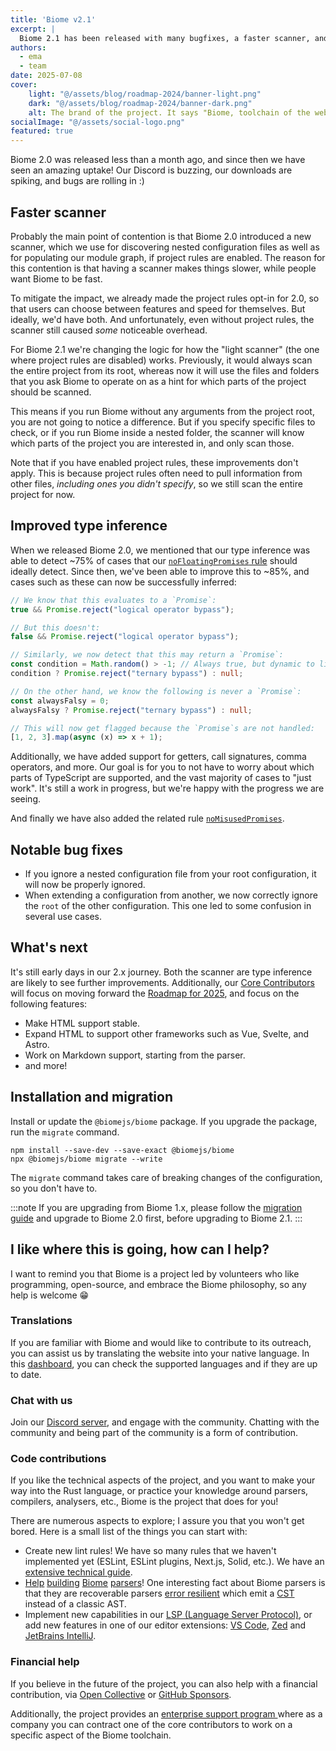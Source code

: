 ```yaml
---
title: 'Biome v2.1'
excerpt: |
  Biome 2.1 has been released with many bugfixes, a faster scanner, and improved type inference.
authors:
  - ema
  - team
date: 2025-07-08
cover:
    light: "@/assets/blog/roadmap-2024/banner-light.png"
    dark: "@/assets/blog/roadmap-2024/banner-dark.png"
    alt: The brand of the project. It says "Biome, toolchain of the web"
socialImage: "@/assets/social-logo.png"
featured: true
---
```


Biome 2.0 was released less than a month ago, and since then we have seen an
amazing uptake! Our Discord is buzzing, our downloads are spiking, and bugs are
rolling in :)

## Faster scanner

Probably the main point of contention is that Biome 2.0 introduced a new
scanner, which we use for discovering nested configuration files as well as for
populating our module graph, if project rules are enabled. The reason for this
contention is that having a scanner makes things slower, while people want Biome
to be fast.

To mitigate the impact, we already made the project rules opt-in for 2.0, so
that users can choose between features and speed for themselves. But ideally,
we'd have both. And unfortunately, even without project rules, the scanner still
caused _some_ noticeable overhead.

For Biome 2.1 we're changing the logic for how the "light scanner" (the one
where project rules are disabled) works. Previously, it would always scan the
entire project from its root, whereas now it will use the files and folders that
you ask Biome to operate on as a hint for which parts of the project should be
scanned.

This means if you run Biome without any arguments from the project root, you are
not going to notice a difference. But if you specify specific files to check, or
if you run Biome inside a nested folder, the scanner will know which parts of
the project you are interested in, and only scan those.

Note that if you have enabled project rules, these improvements don't apply.
This is because project rules often need to pull information from other files,
_including ones you didn't specify_, so we still scan the entire project for
now.

## Improved type inference

When we released Biome 2.0, we mentioned that our type inference was able to
detect ~75% of cases that our
[`noFloatingPromises` rule](https://biomejs.dev/linter/rules/no-floating-promises/)
should ideally detect. Since then, we've been able to improve this to ~85%, and
cases such as these can now be successfully inferred:

```ts
// We know that this evaluates to a `Promise`:
true && Promise.reject("logical operator bypass");

// But this doesn't:
false && Promise.reject("logical operator bypass");

// Similarly, we now detect that this may return a `Promise`:
const condition = Math.random() > -1; // Always true, but dynamic to linter
condition ? Promise.reject("ternary bypass") : null;

// On the other hand, we know the following is never a `Promise`:
const alwaysFalsy = 0;
alwaysFalsy ? Promise.reject("ternary bypass") : null;

// This will now get flagged because the `Promise`s are not handled:
[1, 2, 3].map(async (x) => x + 1);
```

Additionally, we have added support for getters, call signatures, comma
operators, and more. Our goal is for you to not have to worry about which parts
of TypeScript are supported, and the vast majority of cases to "just work". It's
still a work in progress, but we're happy with the progress we are seeing.

And finally we have also added the related rule 
[`noMisusedPromises`](https://biomejs.dev/linter/rules/no-misused-promises/).

## Notable bug fixes

* If you ignore a nested configuration file from your root configuration, it
  will now be properly ignored.
* When extending a configuration from another, we now correctly ignore the
  `root` of the other configuration. This one led to some confusion in several
  use cases.

## What's next

It's still early days in our 2.x journey. Both the scanner are type inference 
are likely to see further improvements. Additionally, our
[Core Contributors](/internals/people-and-credits#core-contributors) will focus
on moving forward the [Roadmap for 2025](/blog/roadmap-2025#-2025-roadmap), and
focus on the following features:
- Make HTML support stable.
- Expand HTML to support other frameworks such as Vue, Svelte, and Astro.
- Work on Markdown support, starting from the parser.
- and more!

## Installation and migration

Install or update the `@biomejs/biome` package. If you upgrade the package, run
the `migrate` command.

```shell
npm install --save-dev --save-exact @biomejs/biome
npx @biomejs/biome migrate --write
```

The `migrate` command takes care of breaking changes of the configuration, so
you don't have to.

:::note
If you are upgrading from Biome 1.x, please follow the
[migration guide](/guides/upgrade-to-biome-v2) and upgrade to Biome 2.0 first,
before upgrading to Biome 2.1.
:::

## I like where this is going, how can I help?

I want to remind you that Biome is a project led by volunteers who like
programming, open-source, and embrace the Biome philosophy, so any help is
welcome 😁

### Translations

If you are familiar with Biome and would like to contribute to its outreach, you
can assist us by translating the website into your native language. In this
[dashboard](https://biomejs.dev/i18n-dashboard/), you can check the supported
languages and if they are up to date.

### Chat with us

Join our [Discord server](https://biomejs.dev/chat), and engage with the
community. Chatting with the community and being part of the community is a form
of contribution.

### Code contributions

If you like the technical aspects of the project, and you want to make your way
into the Rust language, or practice your knowledge around parsers, compilers,
analysers, etc., Biome is the project that does for you!

There are numerous aspects to explore; I assure you that you won't get bored.
Here is a small list of the things you can start with:
- Create new lint rules! We have so many rules that we haven't implemented yet
  (ESLint, ESLint plugins, Next.js, Solid, etc.). We have an [extensive
  technical
  guide](https://github.com/biomejs/biome/blob/main/crates/biome_analyze/CONTRIBUTING.md).
- [Help](https://github.com/biomejs/biome/blob/main/crates/biome_parser/CONTRIBUTING.md)
  [building](https://github.com/biomejs/biome/tree/main/crates/biome_yaml_parser)
  [Biome](https://github.com/biomejs/biome/tree/main/crates/biome_html_parser)
  [parsers](https://github.com/biomejs/biome/tree/main/crates/biome_markdown_parser)!
  One interesting fact about Biome parsers is that they are recoverable parsers
  [error resilient](/internals/architecture/#parser-and-cst) which emit a
  [CST](https://en.wikipedia.org/wiki/Parse_tree) instead of a classic AST.
- Implement new capabilities in our [LSP (Language Server
  Protocol)](https://github.com/biomejs/biome/tree/main/crates/biome_lsp), or
  add new features in one of our editor extensions: [VS
  Code](https://github.com/biomejs/biome-vscode),
  [Zed](https://github.com/biomejs/biome-zed) and [JetBrains
  IntelliJ](https://github.com/biomejs/biome-intellij).

### Financial help

If you believe in the future of the project, you can also help with a financial
contribution, via [Open Collective](https://opencollective.com/biome) or [GitHub
Sponsors](https://github.com/sponsors/biomejs).

Additionally, the project provides an [enterprise support program ](/enterprise)
where as a company you can contract one of the core contributors to work on a
specific aspect of the Biome toolchain.
